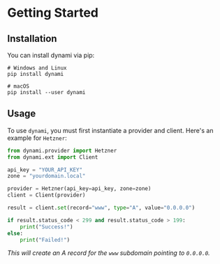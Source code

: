 # Getting Started

## Installation

You can install dynami via pip:

```shell
# Windows and Linux
pip install dynami

# macOS
pip install --user dynami
```

## Usage

To use `dynami`, you must first instantiate a provider and client. Here's an example for `Hetzner`:

```python
from dynami.provider import Hetzner
from dynami.ext import Client

api_key = "YOUR_API_KEY"
zone = "yourdomain.local"

provider = Hetzner(api_key=api_key, zone=zone)
client = Client(provider)

result = client.set(record="www", type="A", value="0.0.0.0")

if result.status_code < 299 and result.status_code > 199:
    print("Success!")
else:
    print("Failed!")
```

*This will create an A record for the `www` subdomain pointing to `0.0.0.0`.*
